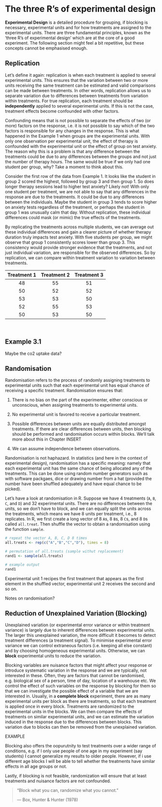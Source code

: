 # The three R's of experimental design

**Experimental Design** is a detailed procedure for grouping, if blocking is necessary, experimental units and for how treatments are assigned to the experimental units. There are three fundamental principles, known as the 'three R's of experimental design' which are at the core of a good experiment. The following section might feel a bit repetitive, but these concepts cannot be emphasised enough.

## Replication

Let's define it again: replication is when each treatment is applied to several experimental units. This ensures that the variation between two or more units receiving the same treatment can be estimated and valid comparisons can be made between treatments. In other words, replication allows us to separate variation due to differences between treatments from variation within treatments. For true replication, each treatment should be **independently** applied to several experimental units. If this is not the case, treatment effects become confounded with other factors.

Confounding means that is not possible to separate the effects of two (or more) factors on the response, i.e. it is not possible to say which of the two factors is responsible for any changes in the response. This is what happened in the Example 1 when groups are the experimental units. With only one observation per experimental unit, the effect of therapy is confounded with the experimental unit or the effect of group on test anxiety. The reason why this is a problem is that any difference between the treatments could be due to any differences between the groups and not just the number of therapy hours. The same would be true if we only had one student per group, why? Take a moment to think about this.

Consider the first row of the data from Example 1. It looks like the student in group 2 scored the highest, followed by group 3 and then group 1. So does longer therapy sessions lead to higher test anxiety? Likely not! With only one student per treatment, we are not able to say that any differences in the response are due to the treatments. It could be due to any differences between the individuals. Maybe the student in group 3 tends to score higher on anxiety tests regardless of the treatment, or perhaps the student in group 1 was unusually calm that day. Without replication, these individual differences could mask (or mimic) the true effects of the treatments.

By replicating the treatments across multiple students, we can average out these individual differences and gain a clearer picture of whether therapy duration truly impacts test anxiety. With five students per group, we might observe that group 1 consistently scores lower than group 3. This consistency would provide stronger evidence that the treatments, and not just individual variation, are responsible for the observed differences. So by replication, we can compare within treatment variation to variation between treatments.

| Treatment 1 | Treatment 2 | Treatment 3 |
|:-----------:|:-----------:|:-----------:|
|     48      |     55      |     51      |
|     50      |     52      |     52      |
|     53      |     53      |     50      |
|     52      |     55      |     53      |
|     50      |     53      |     50      |

\

::: {.callout-tip icon="false"}
## Example 3.1

Maybe the co2 uptake data?
:::

## Randomisation

Randomisation refers to the process of randomly assigning treatments to experimental units such that each experimental unit has equal chance of receiving a specific treatment. Randomisation ensures that:

1.  There is no bias on the part of the experimenter, either conscious or unconscious, when assigning treatments to experimental units.

2.  No experimental unit is favored to receive a particular treatment.

3.  Possible differences between units are equally distributed amongst treatments. If there are clear differences between units, then blocking should be performed and randomisation occurs within blocks. We'll talk more about this in Chapter INSERT

4.  We can assume independence between observations.

Randomisation is not haphazard. In statistics (and here in the context of experimental design), randomisation has a specific meaning: namely that each experimental unit has the same chance of being allocated any of the treatments. This can be done using random number generators such as with software packgaes, dice or drawing number from a hat (provided the number have been shuffled adequately and have equal chance to be picked).

Let's have a look at randomisation in R. Suppose we have 4 treatments (`A`, `B`, `C`, and `D`) and 32 experimental units. There are no differences between the units, so we don't have to block, and we can equally split the units across the treatments, which means we have 8 units per treatment, i.e., 8 replicates. In R, we first create a long vector of 8 `A`s, 8 `B`s, 8 `C`s, and 8 `D`s called `all.treat`. Then shuffle the vector to obtain a randomisation using the function `sample`.

```r

# repeat the vector A, B, C, D 8 times 
all.treats <- rep(c("A","B","C","D"), times = 8)

# permutation of all.treats (sample withut replacement)
rand1 <- sample(all.treats)

# example output
rand1

```

Experimental unit 1 recipes the first treatment that appears as the first element in the shuffled vector, experimental unit 2 receives the second and so on.

Notes on randomisation?

## Reduction of Unexplained Variation (Blocking)

Unexplained variation (or experimental error variance or within treatment variance) is largely due to inherent differences between experimental units. The larger this unexplained variation, the more difficult it becomes to detect treatment differences (a treatment signal). To minimise experimental error variance we can control extraneous factors (i.e. keeping all else constant) and by choosing homogeneous experimental units. Otherwise, we can **block** experimental units to reduce the variation.

Blocking variables are nuisance factors that might affect your response or introduce systematic variation in the response and we are typically, not interested in these. Often, they are factors that cannot be randomised, e.g. biological sex of a person, time of day, location of a warehouse etc. We control the effect of such variables on the response by blocking for them so that we can investigate the possible effect of a variable that we are interested in. Usually, in a **complete block** experiment, there are as many experimental units per block as there are treatments, so that each treatment is applied once in every block. Treatments are randomized to the experimental units in the blocks. We can then compare the effects of treatments on similar experimental units, and we can estimate the variation induced in the response due to the differences between blocks. This variation due to blocks can then be removed from the unexplained variation.

EXAMPLE

Blocking also offers the oopurutnity to test treatments over a wider range of conditions, e.g. if I only use people of one age in my experiment (say students) I cannot generalize my results to older people. However, if i use different age blocks I will be able to tell whether the treatments have similar effects in all age groups or not.

Lastly, if blocking is not feasible, randomization will ensure that at least treatments and nuisance factors are not confounded.

> "Block what you can, randomize what you cannot."
>
> — Box, Hunter & Hunter (1978)
